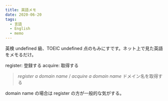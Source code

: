 ```yaml
---
title: 英語メモ
date: 2020-06-20
tags:
  - 言語
  - English
  - memo
---
```


英検 undefined 級、TOEIC undefined 点のもみにすです。ネット上で見た英語をメモるだけ。

register: 登録する
acquire: 取得する

> _register a domain name_ / _acquire a domain name_
> ドメイン名を取得する

domain name の場合は register の方が一般的な気がする。
